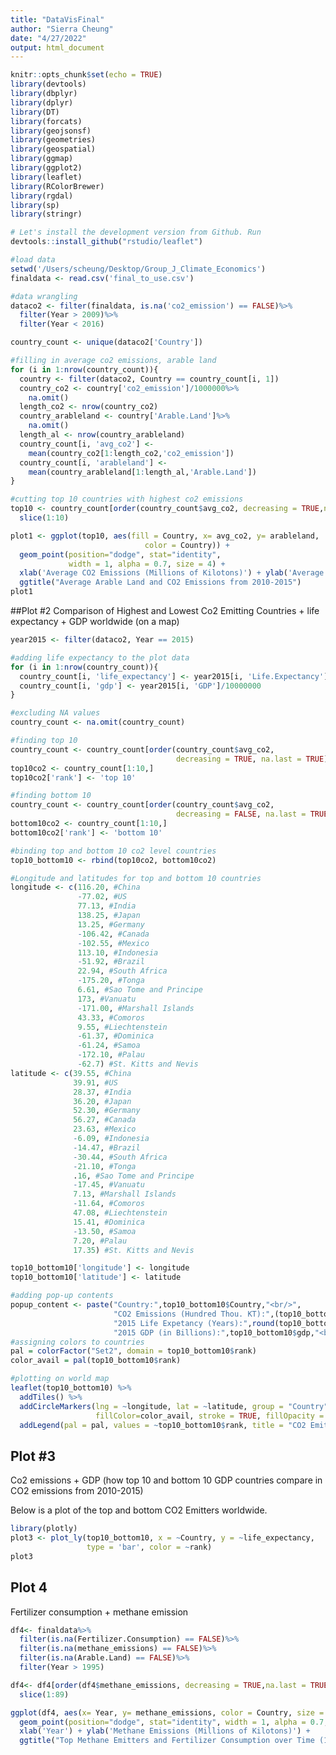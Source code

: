 ```yaml
---
title: "DataVisFinal"
author: "Sierra Cheung"
date: "4/27/2022"
output: html_document
---
```


```r
knitr::opts_chunk$set(echo = TRUE)
library(devtools)
library(dbplyr)
library(dplyr)
library(DT)
library(forcats)
library(geojsonsf)
library(geometries)
library(geospatial)
library(ggmap)
library(ggplot2)
library(leaflet)
library(RColorBrewer)
library(rgdal)
library(sp)
library(stringr)

# Let's install the development version from Github. Run
devtools::install_github("rstudio/leaflet")
```

```r
#load data
setwd('/Users/scheung/Desktop/Group_J_Climate_Economics')
finaldata <- read.csv('final_to_use.csv')
```
```r
#data wrangling
dataco2 <- filter(finaldata, is.na('co2_emission') == FALSE)%>%
  filter(Year > 2009)%>%
  filter(Year < 2016)
```

```r
country_count <- unique(dataco2['Country'])

#filling in average co2 emissions, arable land
for (i in 1:nrow(country_count)){
  country <- filter(dataco2, Country == country_count[i, 1])
  country_co2 <- country['co2_emission']/1000000%>%
    na.omit()
  length_co2 <- nrow(country_co2)
  country_arableland <- country['Arable.Land']%>%
    na.omit()
  length_al <- nrow(country_arableland)
  country_count[i, 'avg_co2'] <-
    mean(country_co2[1:length_co2,'co2_emission'])
  country_count[i, 'arableland'] <- 
    mean(country_arableland[1:length_al,'Arable.Land'])
}

#cutting top 10 countries with highest co2 emissions
top10 <- country_count[order(country_count$avg_co2, decreasing = TRUE,na.last = TRUE),] %>%
  slice(1:10)
```

```r
plot1 <- ggplot(top10, aes(fill = Country, x= avg_co2, y= arableland, 
                              color = Country)) + 
  geom_point(position="dodge", stat="identity", 
             width = 1, alpha = 0.7, size = 4) +
  xlab('Average CO2 Emissions (Millions of Kilotons)') + ylab('Average Arable Land') + 
  ggtitle("Average Arable Land and CO2 Emissions from 2010-2015")
plot1
```
##Plot #2
Comparison of Highest and Lowest Co2 Emitting Countries +  life expectancy + GDP worldwide (on a map)
```r
year2015 <- filter(dataco2, Year == 2015)
```

```r
#adding life expectancy to the plot data
for (i in 1:nrow(country_count)){
  country_count[i, 'life_expectancy'] <- year2015[i, 'Life.Expectancy']
  country_count[i, 'gdp'] <- year2015[i, 'GDP']/10000000
}

#excluding NA values
country_count <- na.omit(country_count)
```

```r
#finding top 10
country_count <- country_count[order(country_count$avg_co2, 
                                     decreasing = TRUE, na.last = TRUE),]
top10co2 <- country_count[1:10,]
top10co2['rank'] <- 'top 10'

#finding bottom 10
country_count <- country_count[order(country_count$avg_co2, 
                                     decreasing = FALSE, na.last = TRUE),]
bottom10co2 <- country_count[1:10,]
bottom10co2['rank'] <- 'bottom 10'

#binding top and bottom 10 co2 level countries
top10_bottom10 <- rbind(top10co2, bottom10co2)
```

```r
#Longitude and latitudes for top and bottom 10 countries
longitude <- c(116.20, #China
               -77.02, #US
               77.13, #India
               138.25, #Japan
               13.25, #Germany
               -106.42, #Canada
               -102.55, #Mexico
               113.10, #Indonesia
               -51.92, #Brazil
               22.94, #South Africa
               -175.20, #Tonga
               6.61, #Sao Tome and Principe
               173, #Vanuatu
               -171.00, #Marshall Islands
               43.33, #Comoros
               9.55, #Liechtenstein
               -61.37, #Dominica
               -61.24, #Samoa
               -172.10, #Palau
               -62.7) #St. Kitts and Nevis
latitude <- c(39.55, #China
              39.91, #US
              28.37, #India
              36.20, #Japan
              52.30, #Germany
              56.27, #Canada
              23.63, #Mexico
              -6.09, #Indonesia
              -14.47, #Brazil
              -30.44, #South Africa
              -21.10, #Tonga
              .16, #Sao Tome and Principe
              -17.45, #Vanuatu
              7.13, #Marshall Islands
              -11.64, #Comoros
              47.08, #Liechtenstein
              15.41, #Dominica
              -13.50, #Samoa
              7.20, #Palau
              17.35) #St. Kitts and Nevis

top10_bottom10['longitude'] <- longitude
top10_bottom10['latitude'] <- latitude
```

```r
#adding pop-up contents
popup_content <- paste("Country:",top10_bottom10$Country,"<br/>",
                       "CO2 Emissions (Hundred Thou. KT):",(top10_bottom10$avg_co2)*1000,"<br/>",
                       "2015 Life Expetancy (Years):",round(top10_bottom10$life_expectancy, digits = 3),"<br/>",
                       "2015 GDP (in Billions):",top10_bottom10$gdp,"<br/>")
#assigning colors to countries
pal = colorFactor("Set2", domain = top10_bottom10$rank)
color_avail = pal(top10_bottom10$rank)

#plotting on world map
leaflet(top10_bottom10) %>%
  addTiles() %>%
  addCircleMarkers(lng = ~longitude, lat = ~latitude, group = "Country",
                   fillColor=color_avail, stroke = TRUE, fillOpacity = 1, popup = popup_content)%>%
  addLegend(pal = pal, values = ~top10_bottom10$rank, title = "CO2 Emitters")
```

## Plot #3
Co2 emissions + GDP (how top 10 and bottom 10 GDP countries compare in CO2 emissions from 2010-2015)

Below is a plot of the top and bottom CO2 Emitters worldwide. 
```r
library(plotly)
plot3 <- plot_ly(top10_bottom10, x = ~Country, y = ~life_expectancy, 
                 type = 'bar', color = ~rank)
plot3
```
## Plot 4
Fertilizer consumption + methane emission
```r
df4<- finaldata%>%
  filter(is.na(Fertilizer.Consumption) == FALSE)%>%
  filter(is.na(methane_emissions) == FALSE)%>%
  filter(is.na(Arable.Land) == FALSE)%>%
  filter(Year > 1995)

df4<- df4[order(df4$methane_emissions, decreasing = TRUE,na.last = TRUE),]%>% 
  slice(1:89)

ggplot(df4, aes(x= Year, y= methane_emissions, color = Country, size = Fertilizer.Consumption)) + 
  geom_point(position="dodge", stat="identity", width = 1, alpha = 0.7, na.rm = TRUE)+
  xlab('Year') + ylab('Methane Emissions (Millions of Kilotons)') + 
  ggtitle("Top Methane Emitters and Fertilizer Consumption over Time (1995-2020)")
```